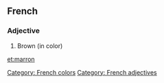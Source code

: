 ==French==
===Adjective===

# Brown (in color)

[[et:marron]]
[[Category: French colors]]
[[Category: French adjectives]]